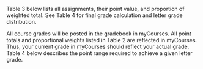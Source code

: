 \subsubsection{Individual and Team Performance}
Table 3 below lists all assignments, their point value, and proportion of weighted total. See Table 4 for final grade calculation and letter grade distribution.

\begin{table}[H]
\centering
\caption{Individual Assignments and Point Values}
\vspace{3mm}
\label{points}
\begin{tabular}{lllrlrr}
\hline
\bf{Assignment} & \bf{\em{n}} &  & \bf{Points} &  & \bf{Total} & \bf{Prop.} \\
\hline
Journal Article Critiques & 2 & $\times$ & 100 & = & 200 & .50\\
Special Topics Team Presentations & 1 & $\times$ & 100 & = & 100 & .20\\
Individual Lab Assignments & 5 & $\times$ & 10 & = & 50 & .30 \\
Attendance & 5 & $\times$ & 1 & = & 5 & .05 \\
\multicolumn{4}{r}{\bf{Individual Performance Total}} & {\bf{=}} & {\bf{350}} & {\bf{1.00}} \\
\hline
\end{tabular}
\label{points}
\end{table}

\subsubsection{Final Grade Calculation}
All course grades will be posted in the gradebook in myCourses. All point totals and proportional weights listed in Table 2 are reflected in myCourses. Thus, your current grade in myCourses should reflect your actual grade. Table 4 below describes the point range required to achieve a given letter grade.

\begin{table}[H]
\begin{center}
\caption{Final Grade Point Range Requirements}
\label{finalgrades}
\vspace{3mm}
\begin{tabular}{cccc}
\hline
\bf{Grade} & \bf{Point Range} & \bf{Percentage} & \bf{Grade Points}\\
\hline
A & 313.00 -- 350.00 & 90 -- 100 & 4.0\\ 
B & 278.00 -- 312.00 & 80 -- 89  & 3.0\\ 
C & 243.00 -- 277.00 & 70 -- 79  & 2.0\\ 
D & 208.00 -- 242.00 & 60 -- 69  & 1.0\\ 
F & 000.00 -- 207.00 & 00 -- 59  & 0.0\\
\hline
\end{tabular}
\end{center}
\end{table}
